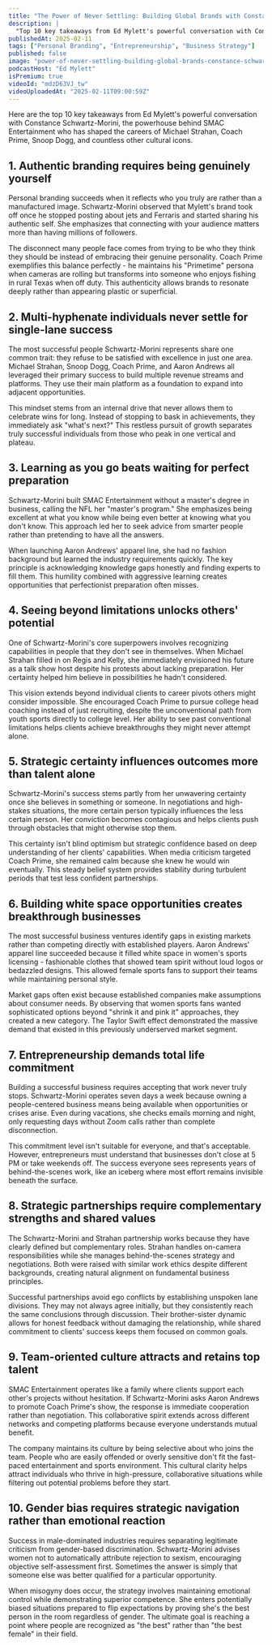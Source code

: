 ```yaml
---
title: "The Power of Never Settling: Building Global Brands with Constance Schwartz-Morini"
description: |
  "Top 10 key takeaways from Ed Mylett's powerful conversation with Constance Schwartz-Morini, the powerhouse behind SMAC Entertainment who has shaped the careers of Michael Strahan, Coach Prime, Snoop Dogg, and countless other cultural icons."
publishedAt: 2025-02-11
tags: ["Personal Branding", "Entrepreneurship", "Business Strategy"]
published: false
image: "power-of-never-settling-building-global-brands-constance-schwartz-morini.jpg"
podcastHost: "Ed Mylett"
isPremium: true
videoId: "mdzD63VJ_tw"
videoUploadedAt: "2025-02-11T09:00:59Z"
---
```



<PodcastSummaryPageLayout frontmatter={frontmatter}>
Here are the top 10 key takeaways from Ed Mylett's powerful conversation with Constance Schwartz-Morini, the powerhouse behind SMAC Entertainment who has shaped the careers of Michael Strahan, Coach Prime, Snoop Dogg, and countless other cultural icons.

## 1. Authentic branding requires being genuinely yourself

Personal branding succeeds when it reflects who you truly are rather than a manufactured image. Schwartz-Morini observed that Mylett's brand took off once he stopped posting about jets and Ferraris and started sharing his authentic self. She emphasizes that connecting with your audience matters more than having millions of followers.

The disconnect many people face comes from trying to be who they think they should be instead of embracing their genuine personality. Coach Prime exemplifies this balance perfectly - he maintains his "Primetime" persona when cameras are rolling but transforms into someone who enjoys fishing in rural Texas when off duty. This authenticity allows brands to resonate deeply rather than appearing plastic or superficial.

## 2. Multi-hyphenate individuals never settle for single-lane success

The most successful people Schwartz-Morini represents share one common trait: they refuse to be satisfied with excellence in just one area. Michael Strahan, Snoop Dogg, Coach Prime, and Aaron Andrews all leveraged their primary success to build multiple revenue streams and platforms. They use their main platform as a foundation to expand into adjacent opportunities.

This mindset stems from an internal drive that never allows them to celebrate wins for long. Instead of stopping to bask in achievements, they immediately ask "what's next?" This restless pursuit of growth separates truly successful individuals from those who peak in one vertical and plateau.

## 3. Learning as you go beats waiting for perfect preparation

Schwartz-Morini built SMAC Entertainment without a master's degree in business, calling the NFL her "master's program." She emphasizes being excellent at what you know while being even better at knowing what you don't know. This approach led her to seek advice from smarter people rather than pretending to have all the answers.

When launching Aaron Andrews' apparel line, she had no fashion background but learned the industry requirements quickly. The key principle is acknowledging knowledge gaps honestly and finding experts to fill them. This humility combined with aggressive learning creates opportunities that perfectionist preparation often misses.

## 4. Seeing beyond limitations unlocks others' potential

One of Schwartz-Morini's core superpowers involves recognizing capabilities in people that they don't see in themselves. When Michael Strahan filled in on Regis and Kelly, she immediately envisioned his future as a talk show host despite his protests about lacking preparation. Her certainty helped him believe in possibilities he hadn't considered.

This vision extends beyond individual clients to career pivots others might consider impossible. She encouraged Coach Prime to pursue college head coaching instead of just recruiting, despite the unconventional path from youth sports directly to college level. Her ability to see past conventional limitations helps clients achieve breakthroughs they might never attempt alone.

## 5. Strategic certainty influences outcomes more than talent alone

Schwartz-Morini's success stems partly from her unwavering certainty once she believes in something or someone. In negotiations and high-stakes situations, the more certain person typically influences the less certain person. Her conviction becomes contagious and helps clients push through obstacles that might otherwise stop them.

This certainty isn't blind optimism but strategic confidence based on deep understanding of her clients' capabilities. When media criticism targeted Coach Prime, she remained calm because she knew he would win eventually. This steady belief system provides stability during turbulent periods that test less confident partnerships.

## 6. Building white space opportunities creates breakthrough businesses

The most successful business ventures identify gaps in existing markets rather than competing directly with established players. Aaron Andrews' apparel line succeeded because it filled white space in women's sports licensing - fashionable clothes that showed team spirit without loud logos or bedazzled designs. This allowed female sports fans to support their teams while maintaining personal style.

Market gaps often exist because established companies make assumptions about consumer needs. By observing that women sports fans wanted sophisticated options beyond "shrink it and pink it" approaches, they created a new category. The Taylor Swift effect demonstrated the massive demand that existed in this previously underserved market segment.

## 7. Entrepreneurship demands total life commitment

Building a successful business requires accepting that work never truly stops. Schwartz-Morini operates seven days a week because owning a people-centered business means being available when opportunities or crises arise. Even during vacations, she checks emails morning and night, only requesting days without Zoom calls rather than complete disconnection.

This commitment level isn't suitable for everyone, and that's acceptable. However, entrepreneurs must understand that businesses don't close at 5 PM or take weekends off. The success everyone sees represents years of behind-the-scenes work, like an iceberg where most effort remains invisible beneath the surface.

## 8. Strategic partnerships require complementary strengths and shared values

The Schwartz-Morini and Strahan partnership works because they have clearly defined but complementary roles. Strahan handles on-camera responsibilities while she manages behind-the-scenes strategy and negotiations. Both were raised with similar work ethics despite different backgrounds, creating natural alignment on fundamental business principles.

Successful partnerships avoid ego conflicts by establishing unspoken lane divisions. They may not always agree initially, but they consistently reach the same conclusions through discussion. Their brother-sister dynamic allows for honest feedback without damaging the relationship, while shared commitment to clients' success keeps them focused on common goals.

## 9. Team-oriented culture attracts and retains top talent

SMAC Entertainment operates like a family where clients support each other's projects without hesitation. If Schwartz-Morini asks Aaron Andrews to promote Coach Prime's show, the response is immediate cooperation rather than negotiation. This collaborative spirit extends across different networks and competing platforms because everyone understands mutual benefit.

The company maintains its culture by being selective about who joins the team. People who are easily offended or overly sensitive don't fit the fast-paced entertainment and sports environment. This cultural clarity helps attract individuals who thrive in high-pressure, collaborative situations while filtering out potential problems before they start.

## 10. Gender bias requires strategic navigation rather than emotional reaction

Success in male-dominated industries requires separating legitimate criticism from gender-based discrimination. Schwartz-Morini advises women not to automatically attribute rejection to sexism, encouraging objective self-assessment first. Sometimes the answer is simply that someone else was better qualified for a particular opportunity.

When misogyny does occur, the strategy involves maintaining emotional control while demonstrating superior competence. She enters potentially biased situations prepared to flip expectations by proving she's the best person in the room regardless of gender. The ultimate goal is reaching a point where people are recognized as "the best" rather than "the best female" in their field.

</PodcastSummaryPageLayout>
